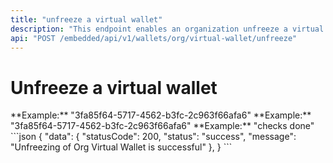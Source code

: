 ```yaml
---
title: "unfreeze a virtual wallet"
description: "This endpoint enables an organization unfreeze a virtual wallet"
api: "POST /embedded/api/v1/wallets/org/virtual-wallet/unfreeze"
---
```


# Unfreeze a virtual wallet

<ParamField body="orgId" type="string" required>
	**Example:** "3fa85f64-5717-4562-b3fc-2c963f66afa6"
</ParamField>
<ParamField body="walletId" type="string" required>
	**Example:** "3fa85f64-5717-4562-b3fc-2c963f66afa6"
</ParamField>
<ParamField body="reason" type="string" required>
	**Example:** "checks done"
</ParamField>



<ResponseExample>
```json
{
  "data": {
    "statusCode": 200,
    "status": "success",
    "message": "Unfreezing of Org Virtual Wallet is successful"
  },
}
```
</ResponseExample>
